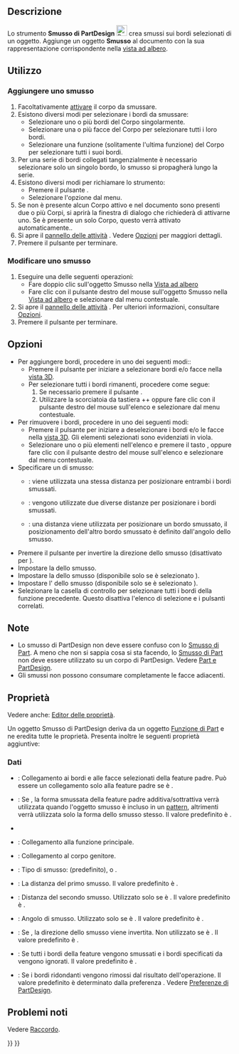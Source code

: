 <languages/>

{{Docnav/it
|[[PartDesign_Fillet/it|Raccordo]]
|[[PartDesign_Draft/it|Sformo]]
|[[PartDesign_Workbench/it|PartDesign]]
|IconL=PartDesign_Fillet.svg
|IconR=PartDesign_Draft.svg
|IconC=Workbench_PartDesign.svg
}}

{{GuiCommand/it
|Name=PartDesign Chamfer
|Name/it= Smusso
|MenuLocation=Part Design → Applicare una funzione di dress-up → Smusso
|Workbenches=[[PartDesign_Workbench/it|PartDesign]]
|SeeAlso=[[PartDesign_Fillet/it|Raccordo]]
}}

<span id="Description"></span>
== Descrizione ==

Lo strumento '''Smusso di PartDesign''' [[Image:PartDesign_Chamfer.svg|24px]] crea smussi sui bordi selezionati di un oggetto. Aggiunge un oggetto '''Smusso''' al documento con la sua rappresentazione corrispondente nella [[Tree_view/it|vista ad albero]].

<span id="Usage"></span>
==Utilizzo==

<span id="Add_a_chamfer"></span>
=== Aggiungere uno smusso ===

# Facoltativamente [[PartDesign_Body/it#Stato_attivo|attivare]] il corpo da smussare.
# Esistono diversi modi per selezionare i bordi da smussare:
#* Selezionare uno o più bordi del Corpo singolarmente.
#* Selezionare una o più facce del Corpo per selezionare tutti i loro bordi.
#* Selezionare una funzione (solitamente l'ultima funzione) del Corpo per selezionare tutti i suoi bordi.
# Per una serie di bordi collegati tangenzialmente è necessario selezionare solo un singolo bordo, lo smusso si propagherà lungo la serie.
# Esistono diversi modi per richiamare lo strumento:
#* Premere il pulsante {{Button|[[Image:PartDesign_Chamfer.svg|16px]] [[PartDesign_Chamfer/it|Smusso]]}}.
#* Selezionare l'opzione {{MenuCommand|Part Design → Applica una funzione di dress-up → [[Image:PartDesign_Chamfer.svg|16px]] Smusso}} dal menu.
# Se non è presente alcun Corpo attivo e nel documento sono presenti due o più Corpi, si aprirà la finestra di dialogo {{MenuCommand|È richiesto un corpo attivo}} che richiederà di attivarne uno. Se è presente un solo Corpo, questo verrà attivato automaticamente..
# Si apre il [[Task_panel/it|pannello delle attività]] {{MenuCommand|Parametri di smussatura}}. Vedere [[#Opzioni|Opzioni]] per maggiori dettagli.
# Premere il pulsante {{Button|OK}} per terminare.

<span id="Edit_a_chamfer"></span>
=== Modificare uno smusso ===

# Eseguire una delle seguenti operazioni:
#* Fare doppio clic sull'oggetto Smusso nella [[Tree_view/it|Vista ad albero]]
#* Fare clic con il pulsante destro del mouse sull'oggetto Smusso nella [[Tree_view/it|Vista ad albero]] e selezionare {{MenuCommand|Modifica smusso}} dal menu contestuale.
# Si apre il [[Task_panel/it|pannello delle attività]] {{MenuCommand|Parametri di smussatura}}. Per ulteriori informazioni, consultare [[#Opzioni|Opzioni]].
# Premere il pulsante {{Button|OK}} per terminare.

<span id="Options"></span>
== Opzioni ==

* Per aggiungere bordi, procedere in uno dei seguenti modi::
** Premere il pulsante {{Button|Aggiungi}} per iniziare a selezionare bordi e/o facce nella [[3D_view/it|vista 3D]].
** Per selezionare tutti i bordi rimanenti, procedere come segue:
**# Se necessario premere il pulsante {{Button|Aggiungi}}.
**# Utilizzare la scorciatoia da tastiera {{KEY|Ctrl}}+{{KEY|Shift}}+{{KEY|A}} oppure fare clic con il pulsante destro del mouse sull'elenco e selezionare {{MenuCommand|Aggiungi tutti i bordi}} dal menu contestuale.
* Per rimuovere i bordi, procedere in uno dei seguenti modi:
** Premere il pulsante {{Button|Rimuovi}} per iniziare a deselezionare i bordi e/o le facce nella [[3D_view/it|vista 3D]]. Gli elementi selezionati sono evidenziati in viola.
** Selezionare uno o più elementi nell'elenco e premere il tasto {{KEY|Canc}}, oppure fare clic con il pulsante destro del mouse sull'elenco e selezionare {{MenuCommand|Rimuovi}} dal menu contestuale.
* Specificare un {{MenuCommand|Tipo}} di smusso:
** {{MenuCommand|Uguale distanza}}: viene utilizzata una stessa distanza per posizionare entrambi i bordi smussati.
** {{MenuCommand|Due distanze}}: vengono utilizzate due diverse distanze per posizionare i bordi smussati.
** {{MenuCommand|Distanza e angolo}}: una distanza viene utilizzata per posizionare un bordo smussato, il posizionamento dell'altro bordo smussato è definito dall'angolo dello smusso.
* Premere il pulsante {{Button|[[Image:PartDesign_Flip_Direction.svg|16px]] Inverti direzione}} per invertire la direzione dello smusso (disattivato per {{MenuCommand|Uguale distanza}}).
* Impostare la {{MenuCommand|Dimensione}} dello smusso.
* Impostare la {{MenuCommand|Dimensione 2}} dello smusso (disponibile solo se è selezionato {{MenuCommand|Due distanze}}).
* Impostare l'{{MenuCommand|Angolo}} dello smusso (disponibile solo se è selezionato {{MenuCommand|Distanza e angolo}}).
* Selezionare la casella di controllo {{MenuCommand|Usa Tutti I Bordi}} per selezionare tutti i bordi della funzione precedente. Questo disattiva l'elenco di selezione e i pulsanti correlati.

<span id="Notes"></span>
== Note ==

* Lo smusso di PartDesign non deve essere confuso con lo [[Part_Chamfer/it|Smusso di Part]]. A meno che non si sappia cosa si sta facendo, lo [[Part_Chamfer/it|Smusso di Part]] non deve essere utilizzato su un corpo di PartDesign. Vedere [[Part_and_PartDesign/it|Part e PartDesign]].
* Gli smussi non possono consumare completamente le facce adiacenti.

<span id="Properties"></span>
==Proprietà==

Vedere anche: [[Property_editor/it|Editor delle proprietà]].

Un oggetto Smusso di PartDesign deriva da un oggetto [[Part_Feature/it|Funzione di Part]] e ne eredita tutte le proprietà. Presenta inoltre le seguenti proprietà aggiuntive:

<span id="Data"></span>
===Dati===

{{Properties_Title|Base}}

* {{PropertyData|Base|LinkSub}}: Collegamento ai bordi e alle facce selezionati della feature padre. Può essere un collegamento solo alla feature padre se {{PropertyData|Usa tutti i bordi}} è {{TRUE}}.
* {{PropertyData|Support Transform|Bool}}: Se {{TRUE}}, la forma smussata della feature padre additiva/sottrattiva verrà utilizzata quando l'oggetto smusso è incluso in un [[PartDesign_Workbench/it#Strumenti_di_trasformazione|pattern]], altrimenti verrà utilizzata solo la forma dello smusso stesso. Il valore predefinito è {{FALSE}}.
* {{PropertyData|Add Sub Shape|PartShape|hidden}}
* {{PropertyData|Base Feature|Link|hidden}}: Collegamento alla funzione principale.
* {{PropertyData|_ Body|LinkHidden|hidden}}: Collegamento al corpo genitore.

{{Properties_Title|Chamfer}}

* {{PropertyData|Chamfer Type|Enumeration}}: Tipo di smusso: {{value|Equal distance}} (predefinito), {{value|Two distances}} o {{value|Distance and Angle}}.
* {{PropertyData|Size|QuantityConstraint}}: La distanza del primo smusso. Il valore predefinito è {{value|1 mm}}.
* {{PropertyData|Size2|QuantityConstraint}}: Distanza del secondo smusso. Utilizzato solo se {{PropertyData|Chamfer Type}} è {{Value|Two distances}}. Il valore predefinito è {{value|1 mm}}.
* {{PropertyData|Angle|Angle}}: Angolo di smusso. Utilizzato solo se {{PropertyData|Chamfer Type}} è {{Value|Distance and Angle}}. Il valore predefinito è {{value|45 °}}.
* {{PropertyData|Flip Direction|Bool}}: Se {{TRUE}}, la direzione dello smusso viene invertita. Non utilizzato se {{PropertyData|Chamfer Type}} è {{Value|Equal distance}}. Il valore predefinito è {{FALSE}}.
* {{PropertyData|Use All Edges|Bool}}: Se {{TRUE}} tutti i bordi della feature vengono smussati e i bordi specificati da {{PropertyData|Base}} vengono ignorati. Il valore predefinito è {{FALSE}}.

{{Properties_Title|Part Design}}

* {{PropertyData|Refine|Bool}}: Se {{TRUE}} i bordi ridondanti vengono rimossi dal risultato dell'operazione. Il valore predefinito è determinato dalla preferenza {{MenuCommand|Ridefinisci automaticamente il modello dopo le operazioni basate sugli sketch}}. Vedere [[PartDesign_Preferences/it#Generale|Preferenze di PartDesign]].

<span id="Known_issues"></span>
== Problemi noti ==

Vedere [[PartDesign_Fillet/it#Problemi_noti|Raccordo]].


{{Docnav/it
|[[PartDesign_Fillet/it|Raccordo]]
|[[PartDesign_Draft/it|Sformo]]
|[[PartDesign_Workbench/it|PartDesign]]
|IconL=PartDesign_Fillet.svg
|IconR=PartDesign_Draft.svg
|IconC=Workbench_PartDesign.svg
}}

{{PartDesign Tools navi{{#translation:}}}}
{{Userdocnavi{{#translation:}}}}